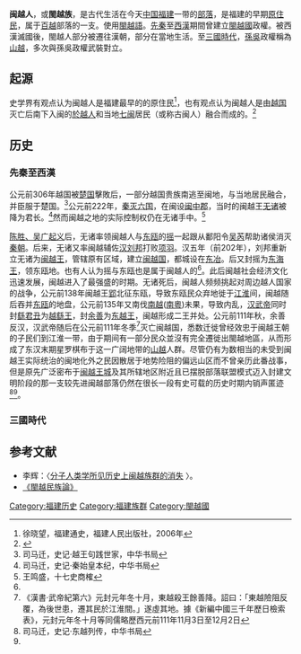 {{noteTA
|1=zh-hans:余善; zh-hant:餘善;
}}
{{infobox Chinese
|title=閩越人
|t=閩越人
|s=闽越人
|p=Mǐnyuè nóng
|poj=Bân-oa̍t-lâng
|buc=Mìng-uŏk-nè̤ng
|hhbuc=Máng-e̤̍h-náng
|mblmc=
|pic=|picsize=|piccap=}}
{{福建历史}}
'''闽越人'''，或'''閩越族'''，是古代生活在今天[[中国|中国]][[福建|福建]]一带的[[部落|部落]]，是福建的早期[[原住民|原住民]]，属于[[百越|百越]]部落的一支。使用[[閩越語|閩越語]]。[[先秦|先秦]]至[[西漢|西漢]]期間曾建立[[閩越國|閩越國]]政權。被西漢滅國後，閩越人部分被遷往漢朝，部分在當地生活。至[[三國時代|三國時代]]，[[孫吳|孫吳]]政權稱為[[山越|山越]]，多次與孫吳政權武裝對立。

==起源==
史学界有观点认为闽越人是福建最早的的原住民<ref name="福建通史">徐晓望，福建通史，福建人民出版社，2006年</ref>，也有观点认为闽越人是由[[越国|越国]]灭亡后南下入闽的[[於越人|於越人]]和当地[[七闽|七闽]]居民（或称古闽人）融合而成的。<ref name="福建省情综述 - 历史文化">{{Cite web |url=http://www.fjsq.gov.cn/ReadNews.asp?NewsID=2908&BigClassName=%CA%A1%C7%E9%D7%DB%CA%F6&SmallClassName=%CA%A1%C7%E9%D7%DB%CA%F6&SpecialID=0 |title=福建省情综述 - 历史文化 |access-date=2009-07-12 |archive-date=2016-03-07 |archive-url=https://web.archive.org/web/20160307043722/http://www.fjsq.gov.cn/ReadNews.asp?NewsID=2908&BigClassName=%CA%A1%C7%E9%D7%DB%CA%F6&SmallClassName=%CA%A1%C7%E9%D7%DB%CA%F6&SpecialID=0 |dead-url=yes }}</ref>

==历史==
===先秦至西漢===
{{main|閩越國|東甌國}}
公元前306年越国被[[楚国|楚国]]擊敗后，一部分越国贵族南逃至闽地，与当地居民融合，并臣服于楚国。<ref name="史记·越王句践世家">司马迁，史记·越王句践世家，中华书局</ref>公元前222年，[[秦灭六国|秦灭六国]]，在闽设[[闽中郡|闽中郡]]，当时的闽越王[[无诸|无诸]]被降为君长。<ref name="史记·秦始皇本纪">司马迁，史记·秦始皇本纪，中华书局</ref>然而闽越之地的实际控制权仍在无诸手中。<ref name="十七史商榷">王鸣盛，十七史商榷</ref>

[[陈胜、吴广起义|陈胜、吴广起义]]后，无诸率领闽越人与[[东瓯|东瓯]]的[[摇|摇]]一起跟从鄱阳令[[吴芮|吴芮]]帮助诸侯消灭[[秦朝|秦朝]]。后来，无诸又率闽越辅佐[[汉|汉]][[刘邦|刘邦]]打败[[项羽|项羽]]。汉五年（前202年），刘邦重新立无诸为[[闽越王|闽越王]]，管辖原有区域，建立[[闽越国|闽越国]]，都城设在[[东冶|东冶]]。后又封摇为[[东海王|东海王]]，领东瓯地。也有人认为摇与东瓯也是属于闽越人的<ref name="福建通史"/>。此后闽越社会经济文化迅速发展，闽越进入了最强盛的时期。无诸死后，闽越人频频挑起对周边越人国家的战争，公元前138年闽越王[[郢|郢]]北征东瓯，导致东瓯民众弃地徙于[[江淮|江淮]]间，闽越随后吞并[[东瓯|东瓯]]的地盘，公元前135年又南伐[[南越|南越]]([[南粵|南粵]])未果，导致内乱，[[汉武帝|汉武帝]]同时封[[繇君丑|繇君丑]]为[[越繇王|越繇王]]，封[[余善|余善]]为[[东越王|东越王]]，闽越形成二王并处。公元前111年秋，余善反汉，汉武帝随后在公元前111年冬季<ref>《漢書·武帝紀第六》元封元年冬十月，東越殺王餘善降。詔曰：「東越險阻反覆，為後世患，遷其民於江淮間。」遂虛其地。據《新編中國三千年歷日檢索表》，元封元年冬十月等同儒略歷西元前111年11月3日至12月2日</ref>灭亡闽越国，悉数迁徙曾经效忠于闽越王朝的子民们到江淮一带，由于期间有一部分民众並沒有完全遷徙出閩越地區，从而形成了东汉末期星罗棋布于这一广阔地带的[[山越|山越]]人群。尽管仍有为数相当的未受到闽越王实际统治的闽地化外之民因散居于地势险阻的偏远山区而不曾亲历此番战事，但是原先广泛密布于[[闽越王城|闽越王城]]及其所辖地区附近且已摆脱部落联盟模式迈入封建文明阶段的那一支较先进闽越部落仍然在很长一段有史可载的历史时期内销声匿迹<ref name="史记·东越列传">司马迁，史记·东越列传，中华书局</ref><ref name="福建通史"/>。

===三國時代===
{{main|山越}}


== 参考文献 ==
{{Reflist|2}}
*李辉：〈[http://www.nssd.org/articles/article_read.aspx?id=24126215 分子人类学所见历史上闽越族群的消失] {{Wayback|url=http://www.nssd.org/articles/article_read.aspx?id=24126215 |date=20180305202857 }}〉。
*[https://drive.google.com/file/d/14J4jZnKjA1Yz_5h8xcLDN8ThOWDiKSTm/view 《閩越民族論》] {{Wayback|url=https://drive.google.com/file/d/14J4jZnKjA1Yz_5h8xcLDN8ThOWDiKSTm/view |date=20200626045159 }}
{{閩越國}}

[[Category:福建历史|Category:福建历史]]
[[Category:福建族群|Category:福建族群]]
[[Category:閩越國|Category:閩越國]]
